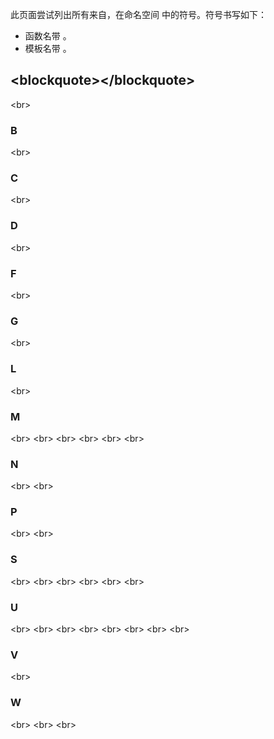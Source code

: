 {{title|std::pmr 符号索引 {{mark since c++17}}}}
{{cpp/symbol index/navbar}}

此页面尝试列出所有来自{{lt|cpp/standard library|标准库}}，在命名空间 {{c|std::pmr}} 中的符号。符号书写如下：
* 函数名带 {{tt|()}}。
* 模板名带 {{tt|&lt;&gt;}}。

==&lt;blockquote&gt;{{tt|[[#B|B]]  [[#D|D]]  [[#F|F]]  [[#G|G]]  [[#L|L]]  [[#M|M]]  [[#N|N]]  [[#P|P]]  [[#S|S]]  [[#U|U]]  [[#V|V]]  [[#W|W]]}}&lt;/blockquote&gt;== 
&lt;br&gt;

===B===
{{ltp|cpp/string/basic_string}} {{mark since c++17}}&lt;br&gt;

===C===
{{ltt|cpp/regex/match_results|cmatch}} {{mark since c++17}}&lt;br&gt;

===D===
{{ltp|cpp/container/deque}} {{mark since c++17}}&lt;br&gt;

===F===
{{ltp|cpp/container/forward_list}} {{mark since c++17}}&lt;br&gt;

===G===
{{ltf|cpp/memory/get_default_resource}} {{mark since c++17}}&lt;br&gt;

===L===
{{ltp|cpp/container/list}} {{mark since c++17}}&lt;br&gt;

===M===
{{ltp|cpp/container/map}} {{mark since c++17}}&lt;br&gt;
{{ltp|cpp/regex/match_results}} {{mark since c++17}}&lt;br&gt;
{{ltt|cpp/memory/memory_resource}} {{mark since c++17}}&lt;br&gt;
{{ltt|cpp/memory/monotonic_buffer_resource}} {{mark since c++17}}&lt;br&gt;
{{ltp|cpp/container/multimap}} {{mark since c++17}}&lt;br&gt;
{{ltp|cpp/container/multiset}} {{mark since c++17}}&lt;br&gt;

===N===
{{ltf|cpp/memory/new_delete_resource}} {{mark since c++17}}&lt;br&gt;
{{ltf|cpp/memory/null_memory_resource}} {{mark since c++17}}&lt;br&gt;

===P===
{{ltp|cpp/memory/polymorphic_allocator}} {{mark since c++17}}&lt;br&gt;
{{ltt|cpp/memory/pool_options}} {{mark since c++17}}&lt;br&gt;

===S===
{{ltp|cpp/container/set}} {{mark since c++17}}&lt;br&gt;
{{ltf|cpp/memory/set_default_resource}} {{mark since c++17}}&lt;br&gt;
{{ltt|cpp/regex/match_results|smatch}} {{mark since c++17}}&lt;br&gt;
{{ltt|cpp/utility/basic_stacktrace|stacktrace}} {{mark since c++23}}&lt;br&gt;
{{ltt|cpp/string/basic_string|string}} {{mark since c++17}}&lt;br&gt;
{{ltt|cpp/memory/synchronized_pool_resource}} {{mark since c++17}}&lt;br&gt;

===U===
{{ltp|cpp/string/basic_string|u16string}} {{mark since c++17}}&lt;br&gt;
{{ltp|cpp/string/basic_string|u32string}} {{mark since c++17}}&lt;br&gt;
{{ltp|cpp/string/basic_string|u8string}} {{mark since c++17}}&lt;br&gt;
{{ltp|cpp/container/unordered_map}} {{mark since c++17}}&lt;br&gt;
{{ltp|cpp/container/unordered_multimap}} {{mark since c++17}}&lt;br&gt;
{{ltp|cpp/container/unordered_multiset}} {{mark since c++17}}&lt;br&gt;
{{ltp|cpp/container/unordered_set}} {{mark since c++17}}&lt;br&gt;
{{ltt|cpp/memory/unsynchronized_pool_resource}} {{mark since c++17}}&lt;br&gt;

===V===
{{ltp|cpp/container/vector}} {{mark since c++17}}&lt;br&gt;

===W===
{{ltt|cpp/regex/match_results|wcmatch}} {{mark since c++17}}&lt;br&gt;
{{ltt|cpp/regex/match_results|wsmatch}} {{mark since c++17}}&lt;br&gt;
{{ltt|cpp/string/basic_string|wstring}} {{mark since c++17}}&lt;br&gt;

{{langlinks|de|en|es|ja|ru}}